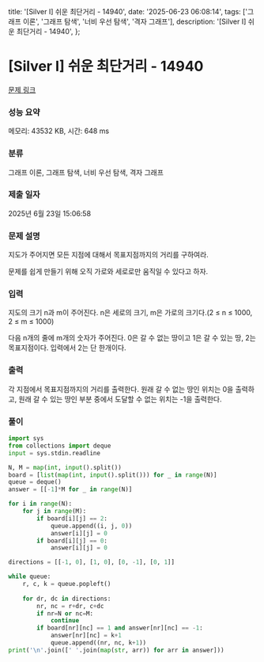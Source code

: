  title: '[Silver I] 쉬운 최단거리 - 14940',
  date: '2025-06-23 06:08:14',
  tags: ['그래프 이론', '그래프 탐색', '너비 우선 탐색', '격자 그래프'],
  description: '[Silver I] 쉬운 최단거리 - 14940',
};

# [Silver I] 쉬운 최단거리 - 14940 

[문제 링크](https://www.acmicpc.net/problem/14940) 

### 성능 요약

메모리: 43532 KB, 시간: 648 ms

### 분류

그래프 이론, 그래프 탐색, 너비 우선 탐색, 격자 그래프

### 제출 일자

2025년 6월 23일 15:06:58

### 문제 설명

지도가 주어지면 모든 지점에 대해서 목표지점까지의 거리를 구하여라.

문제를 쉽게 만들기 위해 오직 가로와 세로로만 움직일 수 있다고 하자.

### 입력 

 지도의 크기 n과 m이 주어진다. n은 세로의 크기, m은 가로의 크기다.(2 ≤ n ≤ 1000, 2 ≤ m ≤ 1000)

다음 n개의 줄에 m개의 숫자가 주어진다. 0은 갈 수 없는 땅이고 1은 갈 수 있는 땅, 2는 목표지점이다. 입력에서 2는 단 한개이다.

### 출력 

 각 지점에서 목표지점까지의 거리를 출력한다. 원래 갈 수 없는 땅인 위치는 0을 출력하고, 원래 갈 수 있는 땅인 부분 중에서 도달할 수 없는 위치는 -1을 출력한다.

### 풀이
```python
import sys
from collections import deque
input = sys.stdin.readline

N, M = map(int, input().split())
board = [list(map(int, input().split())) for _ in range(N)]
queue = deque()
answer = [[-1]*M for _ in range(N)]

for i in range(N):
    for j in range(M):
        if board[i][j] == 2:
            queue.append((i, j, 0))
            answer[i][j] = 0
        if board[i][j] == 0:
            answer[i][j] = 0

directions = [[-1, 0], [1, 0], [0, -1], [0, 1]]

while queue:
    r, c, k = queue.popleft()
    
    for dr, dc in directions:
        nr, nc = r+dr, c+dc
        if nr=N or nc=M:
            continue
        if board[nr][nc] == 1 and answer[nr][nc] == -1:
            answer[nr][nc] = k+1
            queue.append((nr, nc, k+1))
print('\n'.join([' '.join(map(str, arr)) for arr in answer]))
```
